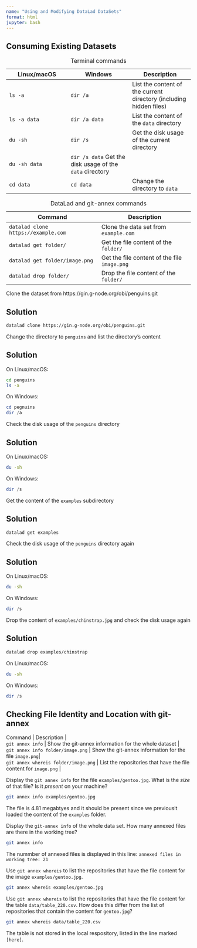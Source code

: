```yaml
---
name: "Using and Modifying DataLad DataSets"
format: html
jupyter: bash
---
```


## Consuming Existing Datasets

| Linux/macOS | Windows | Description |
| --- | --- | --- |
| `ls -a` | `dir /a` | List the content of the current directory (including hidden files) |
| `ls -a data` | `dir /a data` | List the content of the `data` directory |
| `du -sh` | `dir /s` | Get the disk usage of the current directory |
| `du -sh data` | `dir /s data` Get the disk usage of the `data` directory |
| `cd data` | `cd data` | Change the directory to `data`|
: Terminal commands

| Command | Description |
| --- | --- | 
| `datalad clone https://example.com` | Clone the data set from `example.com` |
| `datalad get folder/` | Get the file content of the `folder/` |
| `datalad get folder/image.png` | Get the file content of the file `image.png` |
| `datalad drop folder/` | Drop the file content of the `folder/` |
: DataLad and git-annex commands

:::{#exr-}

Clone the dataset from https://gin.g-node.org/obi/penguins.git
:::
::: {.callout-tip}
## Solution
```bash
datalad clone https://gin.g-node.org/obi/penguins.git
```
:::

:::{#exr-}
Change the directory to `penguins` and list the directory's content
:::
::: {.callout-tip}
## Solution
On Linux/macOS:
```bash
cd penguins
ls -a
```
On Windows:
```powershell
cd pegnuins
dir /a
```
:::

:::{#exr-}
Check the disk usage of the `penguins` directory
:::
::: {.callout-tip}
## Solution
On Linux/macOS:
```bash
du -sh
```
On Windows:
```powershell
dir /s
```
:::

:::{#exr-}
Get the content of the `examples` subdirectory
:::
::: {.callout-tip}
## Solution
```bash
datalad get examples
```
:::

:::{#exr-}
Check the disk usage of the `penguins` directory again
:::
::: {.callout-tip}
## Solution
On Linux/macOS:
```bash
du -sh
```
On Windows:
```powershell
dir /s
```
:::

:::{#exr-}
Drop the content of `examples/chinstrap.jpg` and check the disk usage again
:::
::: {.callout-tip}
## Solution
```bash
datalad drop examples/chinstrap
```
On Linux/macOS:
```bash
du -sh
```
On Windows:
```powershell
dir /s
```
:::

## Checking File Identity and Location with git-annex

| Command | Description |
| `git annex info` | Show the git-annex information for the whole dataset |
| `git annex info folder/image.png` | Show the git-annex information for the file `image.png`|
| `git annex whereis folder/image.png` | List the repositories that have the file content for `image.png` |


:::{#exr-}
Display the `git annex info` for the file `examples/gentoo.jpg`. What is the *size* of that file? Is it *present* on your machine?
:::
::: {.callout-tip}
```bash
git annex info examples/gentoo.jpg
```
The file is 4.81 megabtyes and it should be present since we previouslt loaded the content of the `examples` folder.
:::

:::{#exr-}
Display the `git-annex info` of the whole data set. How many annexed files are there in the working tree?
:::
::: {.callout-tip}
```bash
git annex info
```
The nummber of annexed files is displayed in this line:
`annexed files in working tree: 21`
:::

:::{#exr-}
Use `git annex whereis` to list the repositories that have the file content for the image `examples/gentoo.jpg`.
:::
::: {.callout-tip}
```bash
git annex whereis examples/gentoo.jpg
```
:::

:::{#exr-}
Use `git annex whereis` to list the repositories that have the file content for the table `data/table_220.csv`. How does this differ from the list of repositories that contain the content for `gentoo.jpg`?
:::
::: {.callout-tip}
```bash
git annex whereis data/table_220.csv
```
The table is not stored in the local respository, listed in the line marked `[here]`.
:::

